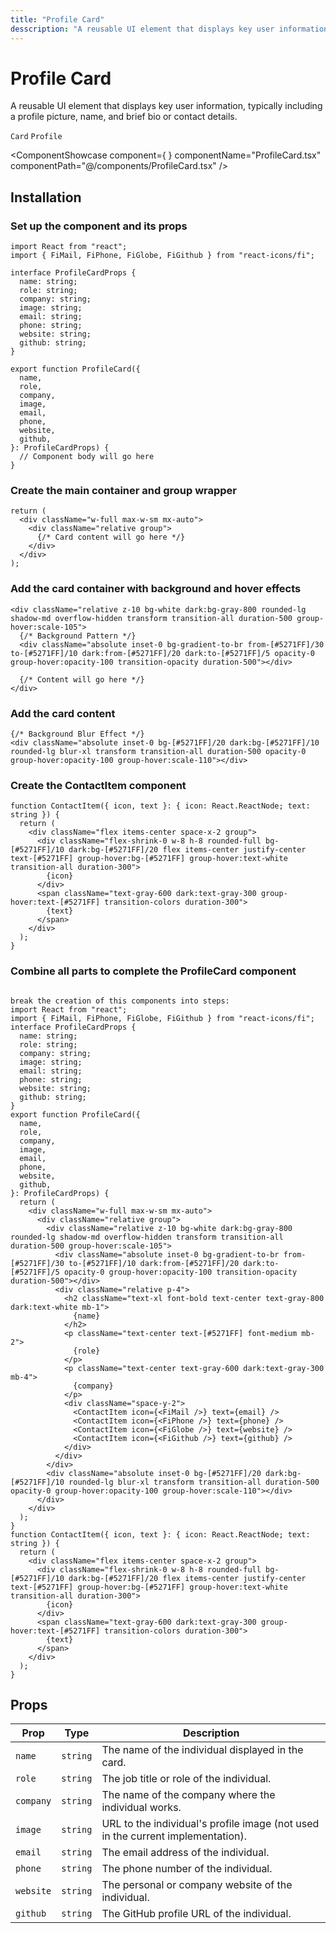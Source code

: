 ```yaml
---
title: "Profile Card"
desscription: "A reusable UI element that displays key user information, typically including a profile picture, name, and brief bio or contact details."
---
```




# Profile Card

<p className="opacity-80 text-lg">A reusable UI element that displays key user information, typically including a profile picture, name, and brief bio or contact details.</p>

`Card` `Profile`

<ComponentShowcase
  component={
    <ProfileCard
      name="Jane Doe"
      role="Senior Developer"
      company="TechCorp Inc."
      image="https://example.com/jane-doe.jpg"
      email="jane@example.com"
      phone="+1 (555) 123-4567"
      website="www.janedoe.com"
      github="janedoe"
    />
  }
  componentName="ProfileCard.tsx"
  componentPath="@/components/ProfileCard.tsx"
/>

## Installation

<Steps>

### Set up the component and its props
 
```tsx
import React from "react";
import { FiMail, FiPhone, FiGlobe, FiGithub } from "react-icons/fi";

interface ProfileCardProps {
  name: string;
  role: string;
  company: string;
  image: string;
  email: string;
  phone: string;
  website: string;
  github: string;
}

export function ProfileCard({
  name,
  role,
  company,
  image,
  email,
  phone,
  website,
  github,
}: ProfileCardProps) {
  // Component body will go here
}
```
 
### Create the main container and group wrapper

```tsx
return (
  <div className="w-full max-w-sm mx-auto">
    <div className="relative group">
      {/* Card content will go here */}
    </div>
  </div>
);
```

### Add the card container with background and hover effects

```tsx
<div className="relative z-10 bg-white dark:bg-gray-800 rounded-lg shadow-md overflow-hidden transform transition-all duration-500 group-hover:scale-105">
  {/* Background Pattern */}
  <div className="absolute inset-0 bg-gradient-to-br from-[#5271FF]/30 to-[#5271FF]/10 dark:from-[#5271FF]/20 dark:to-[#5271FF]/5 opacity-0 group-hover:opacity-100 transition-opacity duration-500"></div>
  
  {/* Content will go here */}
</div>
```

### Add the card content

```tsx
{/* Background Blur Effect */}
<div className="absolute inset-0 bg-[#5271FF]/20 dark:bg-[#5271FF]/10 rounded-lg blur-xl transform transition-all duration-500 opacity-0 group-hover:opacity-100 group-hover:scale-110"></div>
```

### Create the ContactItem component

```tsx
function ContactItem({ icon, text }: { icon: React.ReactNode; text: string }) {
  return (
    <div className="flex items-center space-x-2 group">
      <div className="flex-shrink-0 w-8 h-8 rounded-full bg-[#5271FF]/10 dark:bg-[#5271FF]/20 flex items-center justify-center text-[#5271FF] group-hover:bg-[#5271FF] group-hover:text-white transition-all duration-300">
        {icon}
      </div>
      <span className="text-gray-600 dark:text-gray-300 group-hover:text-[#5271FF] transition-colors duration-300">
        {text}
      </span>
    </div>
  );
}
```

### Combine all parts to complete the ProfileCard component

```tsx

break the creation of this components into steps:
import React from "react";
import { FiMail, FiPhone, FiGlobe, FiGithub } from "react-icons/fi";
interface ProfileCardProps {
  name: string;
  role: string;
  company: string;
  image: string;
  email: string;
  phone: string;
  website: string;
  github: string;
}
export function ProfileCard({
  name,
  role,
  company,
  image,
  email,
  phone,
  website,
  github,
}: ProfileCardProps) {
  return (
    <div className="w-full max-w-sm mx-auto">
      <div className="relative group">
        <div className="relative z-10 bg-white dark:bg-gray-800 rounded-lg shadow-md overflow-hidden transform transition-all duration-500 group-hover:scale-105">
          <div className="absolute inset-0 bg-gradient-to-br from-[#5271FF]/30 to-[#5271FF]/10 dark:from-[#5271FF]/20 dark:to-[#5271FF]/5 opacity-0 group-hover:opacity-100 transition-opacity duration-500"></div>
          <div className="relative p-4">
            <h2 className="text-xl font-bold text-center text-gray-800 dark:text-white mb-1">
              {name}
            </h2>
            <p className="text-center text-[#5271FF] font-medium mb-2">
              {role}
            </p>
            <p className="text-center text-gray-600 dark:text-gray-300 mb-4">
              {company}
            </p>
            <div className="space-y-2">
              <ContactItem icon={<FiMail />} text={email} />
              <ContactItem icon={<FiPhone />} text={phone} />
              <ContactItem icon={<FiGlobe />} text={website} />
              <ContactItem icon={<FiGithub />} text={github} />
            </div>
          </div>
        </div>
        <div className="absolute inset-0 bg-[#5271FF]/20 dark:bg-[#5271FF]/10 rounded-lg blur-xl transform transition-all duration-500 opacity-0 group-hover:opacity-100 group-hover:scale-110"></div>
      </div>
    </div>
  );
}
function ContactItem({ icon, text }: { icon: React.ReactNode; text: string }) {
  return (
    <div className="flex items-center space-x-2 group">
      <div className="flex-shrink-0 w-8 h-8 rounded-full bg-[#5271FF]/10 dark:bg-[#5271FF]/20 flex items-center justify-center text-[#5271FF] group-hover:bg-[#5271FF] group-hover:text-white transition-all duration-300">
        {icon}
      </div>
      <span className="text-gray-600 dark:text-gray-300 group-hover:text-[#5271FF] transition-colors duration-300">
        {text}
      </span>
    </div>
  );
}

```

</Steps>

## Props

| Prop    | Type   | Description                                          |
|---------|--------|------------------------------------------------------|
| `name`  | `string` | The name of the individual displayed in the card.   |
| `role`  | `string` | The job title or role of the individual.            |
| `company` | `string` | The name of the company where the individual works. |
| `image` | `string` | URL to the individual's profile image (not used in the current implementation). |
| `email` | `string` | The email address of the individual.                |
| `phone` | `string` | The phone number of the individual.                 |
| `website` | `string` | The personal or company website of the individual.  |
| `github` | `string` | The GitHub profile URL of the individual.           |
